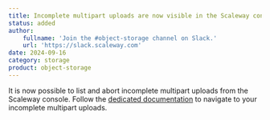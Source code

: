 ```yaml
---
title: Incomplete multipart uploads are now visible in the Scaleway console!
status: added
author:
    fullname: 'Join the #object-storage channel on Slack.'
    url: 'https://slack.scaleway.com'
date: 2024-09-16
category: storage
product: object-storage
---
```


It is now possible to list and abort incomplete multipart uploads from the Scaleway console. Follow the [dedicated documentation](/object-storage/how-to/abort-incomplete-mpu) to navigate to your incomplete multipart uploads.

